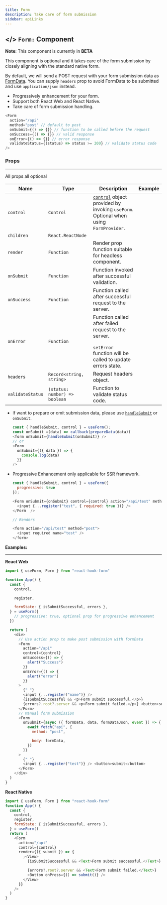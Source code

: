```yaml
---
title: Form
description: Take care of form submission
sidebar: apiLinks
---
```


## \</> `Form:` <TypeText>Component</TypeText>

**Note**: This component is currently in **BETA**

This component is optional and it takes care of the form submission by closely aligning with the standard native form.

By default, we will send a POST request with your form submission data as [FormData](https://developer.mozilla.org/en-US/docs/Web/API/FormData). You can supply `headers` prop to avoid FormData to be submitted and use `application/json` instead.

- Progressively enhancement for your form.
- Support both React Web and React Native.
- Take care of form submission handling.

```javascript
<Form
  action="/api"
  method="post" // default to post
  onSubmit={() => {}} // function to be called before the request
  onSuccess={() => {}} // valid response
  onError={() => {}} // error response
  validateStatus={(status) => status >= 200} // validate status code
/>
```

### Props

---

All props all optional

| Name             | Type                                               | Description                                                                                                             | Example                                                                                                            |
| ---------------- | -------------------------------------------------- | ----------------------------------------------------------------------------------------------------------------------- | ------------------------------------------------------------------------------------------------------------------ |
| `control`        | <TypeText>`Control`</TypeText>                     | [`control`](/docs/useform/control) object provided by invoking `useForm`. Optional when using `FormProvider`.           | <CodeArea withOutCopy rawData="<Form control={control} />"/>                                                       |
| `children`       | <TypeText>`React.ReactNode`</TypeText>             |                                                                                                                         |
| `render`         | <TypeText>`Function`</TypeText>                    | Render prop function suitable for headless component.                                                                   | <CodeArea withOutCopy rawData="<Form render={({ submit }) => <View/>} />" />                                       |
| `onSubmit`       | <TypeText>`Function`</TypeText>                    | Function invoked after successful validation.                                                                           | <CodeArea withOutCopy rawData="<Form onSubmit={({ data }) => mutation(data)} />"/>                                 |
| `onSuccess`      | <TypeText>`Function`</TypeText>                    | Function called after successful request to the server.                                                                 | <CodeArea withOutCopy rawData="<Form onSuccess={({ response }) => {}} />" />                                       |
| `onError`        | <TypeText>`Function`</TypeText>                    | Function called after failed request to the server.<br/><br/>`setError` function will be called to update errors state. | <CodeArea withOutCopy rawData="<Form onError={({ response }) => {}} />" />                                         |
| `headers`        | <TypeText>`Record<string, string>`</TypeText>      | Request headers object.                                                                                                 | <CodeArea withOutCopy rawData="<Form headers={{ accessToken:  'xxx', 'Content-Type':  'application/json'  }} />"/> |
| `validateStatus` | <TypeText>`(status: number) => boolean`</TypeText> | Function to validate status code.                                                                                       | <CodeArea withOutCopy rawData="<Form validateStatus={status => status === 200} />" />                              |

<Admonition type="important" title="Rules">

- If want to prepare or omit submission data, please use [`handleSubmit`](/docs/useform/handlesubmit) or `onSubmit`.
  ```javascript
  const { handleSubmit, control } = useForm();
  const onSubmit =(data) => callback(prepareData(data))
  <form onSubmit={handleSubmit(onSubmit)} />
  // or
  <Form
    onSubmit={({ data }) => {
      console.log(data)
    }}
  />
  ```
- Progressive Enhancement only applicable for SSR framework.

  ```javascript
  const { handleSubmit, control } = useForm({
    progressive: true
  });

  <Form onSubmit={onSubmit} control={control} action="/api/test" method="post">
    <input {...register("test", { required: true })} />
  </Form  />

  // Renders

  <form action="/api/test" method="post">
    <input required name="test" />
  </form>
  ```

</Admonition>
 
**Examples:**

---

**React Web**

```javascript copy
import { useForm, Form } from "react-hook-form"

function App() {
  const {
    control,

    register,

    formState: { isSubmitSuccessful, errors },
  } = useForm({
    // progressive: true, optional prop for progressive enhancement
  })

  return (
    <div>
      // Use action prop to make post submission with formData
      <Form
        action="/api"
        control={control}
        onSuccess={() => {
          alert("Success")
        }}
        onError={() => {
          alert("error")
        }}
      >
        {" "}
        <input {...register("name")} />
        {isSubmitSuccessful && <p>Form submit successful.</p>}
        {errors?.root?.server && <p>Form submit failed.</p>} <button>submit</button>
      </Form>
      // Manual form submission
      <Form
        onSubmit={async ({ formData, data, formDataJson, event }) => {
          await fetch("api", {
            method: "post",

            body: formData,
          })
        }}
      >
        {" "}
        <input {...register("test")} /> <button>submit</button>
      </Form>
    </div>
  )
}
```

**React Native**

```javascript copy
import { useForm, Form } from "react-hook-form"
function App() {
  const {
    control,
    register,
    formState: { isSubmitSuccessful, errors },
  } = useForm()
  return (
    <Form
      action="/api"
      control={control}
      render={({ submit }) => {
        ;<View>
          {isSubmitSuccessful && <Text>Form submit successful.</Text>}

          {errors?.root?.server && <Text>Form submit failed.</Text>}
          <Button onPress={() => submit()} />
        </View>
      }}
    />
  )
}
```
